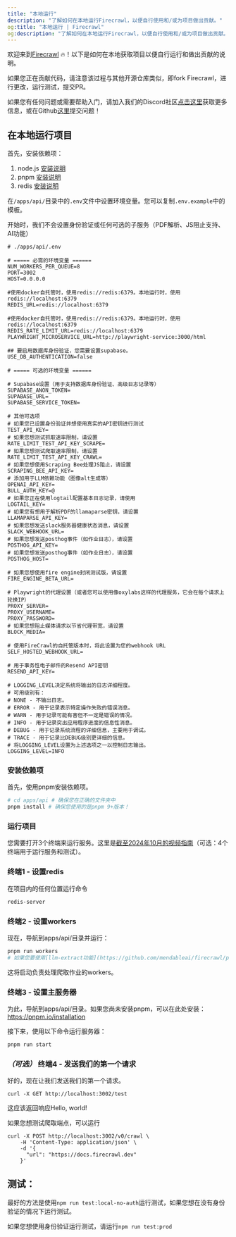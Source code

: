 ```yaml
---
title: "本地运行"
description: "了解如何在本地运行Firecrawl，以便自行使用和/或为项目做出贡献。"
og:title: "本地运行 | Firecrawl"
og:description: "了解如何在本地运行Firecrawl，以便自行使用和/或为项目做出贡献。"
---
```


欢迎来到[Firecrawl](https://firecrawl.dev) 🔥！以下是如何在本地获取项目以便自行运行和做出贡献的说明。

如果您正在贡献代码，请注意该过程与其他开源仓库类似，即fork Firecrawl，进行更改，运行测试，提交PR。

如果您有任何问题或需要帮助入门，请加入我们的Discord社区[点击这里](https://discord.gg/gSmWdAkdwd)获取更多信息，或在Github[这里](https://github.com/mendableai/firecrawl/issues/new/choose)提交问题！

## 在本地运行项目

首先，安装依赖项：
1. node.js [安装说明](https://nodejs.org/en/learn/getting-started/how-to-install-nodejs)
2. pnpm [安装说明](https://pnpm.io/installation)
3. redis [安装说明](https://redis.io/docs/latest/operate/oss_and_stack/install/install-redis/) 


在`/apps/api/`目录中的`.env`文件中设置环境变量。您可以复制`.env.example`中的模板。

开始时，我们不会设置身份验证或任何可选的子服务（PDF解析、JS阻止支持、AI功能）

```
# ./apps/api/.env

# ===== 必需的环境变量 ======
NUM_WORKERS_PER_QUEUE=8 
PORT=3002
HOST=0.0.0.0

#使用docker自托管时，使用redis://redis:6379。本地运行时，使用redis://localhost:6379
REDIS_URL=redis://localhost:6379

#使用docker自托管时，使用redis://redis:6379。本地运行时，使用redis://localhost:6379
REDIS_RATE_LIMIT_URL=redis://localhost:6379 
PLAYWRIGHT_MICROSERVICE_URL=http://playwright-service:3000/html

## 要启用数据库身份验证，您需要设置supabase。
USE_DB_AUTHENTICATION=false

# ===== 可选的环境变量 ======

# Supabase设置（用于支持数据库身份验证、高级日志记录等）
SUPABASE_ANON_TOKEN= 
SUPABASE_URL= 
SUPABASE_SERVICE_TOKEN=

# 其他可选项
# 如果您已设置身份验证并想使用真实的API密钥进行测试
TEST_API_KEY=
# 如果您想测试抓取速率限制，请设置
RATE_LIMIT_TEST_API_KEY_SCRAPE=
# 如果您想测试爬取速率限制，请设置
RATE_LIMIT_TEST_API_KEY_CRAWL=
# 如果您想使用Scraping Bee处理JS阻止，请设置
SCRAPING_BEE_API_KEY=
# 添加用于LLM依赖功能（图像alt生成等）
OPENAI_API_KEY=
BULL_AUTH_KEY=@
# 如果您正在使用logtail配置基本日志记录，请使用
LOGTAIL_KEY=
# 如果您有想用于解析PDF的llamaparse密钥，请设置
LLAMAPARSE_API_KEY=
# 如果您想发送slack服务器健康状态消息，请设置
SLACK_WEBHOOK_URL=
# 如果您想发送posthog事件（如作业日志），请设置
POSTHOG_API_KEY=
# 如果您想发送posthog事件（如作业日志），请设置
POSTHOG_HOST=

# 如果您想使用fire engine封闭测试版，请设置
FIRE_ENGINE_BETA_URL=

# Playwright的代理设置（或者您可以使用像oxylabs这样的代理服务，它会在每个请求上轮换IP）
PROXY_SERVER=
PROXY_USERNAME=
PROXY_PASSWORD=
# 如果您想阻止媒体请求以节省代理带宽，请设置
BLOCK_MEDIA=

# 使用FireCrawl的自托管版本时，将此设置为您的webhook URL
SELF_HOSTED_WEBHOOK_URL=

# 用于事务性电子邮件的Resend API密钥
RESEND_API_KEY=

# LOGGING_LEVEL决定系统将输出的日志详细程度。
# 可用级别有：
# NONE - 不输出日志。
# ERROR - 用于记录表示特定操作失败的错误消息。
# WARN - 用于记录可能有害但不一定是错误的情况。
# INFO - 用于记录突出应用程序进度的信息性消息。
# DEBUG - 用于记录系统流程的详细信息，主要用于调试。
# TRACE - 用于记录比DEBUG级别更详细的信息。
# 将LOGGING_LEVEL设置为上述选项之一以控制日志输出。
LOGGING_LEVEL=INFO
```

### 安装依赖项

首先，使用pnpm安装依赖项。

```bash
# cd apps/api # 确保您在正确的文件夹中
pnpm install # 确保您使用的是pnpm 9+版本！
```

### 运行项目

您需要打开3个终端来运行服务。这里是[截至2024年10月的视频指南](https://youtu.be/LHqg5QNI4UY)（可选：4个终端用于运行服务和测试）。

### 终端1 - 设置redis

在项目内的任何位置运行命令

```bash
redis-server
```

### 终端2 - 设置workers

现在，导航到apps/api/目录并运行：
```bash
pnpm run workers
# 如果您要使用[llm-extract功能](https://github.com/mendableai/firecrawl/pull/586/)，您还应该导出OPENAI_API_KEY=sk-______
```

这将启动负责处理爬取作业的workers。

### 终端3 - 设置主服务器

为此，导航到apps/api/目录。如果您尚未安装pnpm，可以在此处安装：https://pnpm.io/installation

接下来，使用以下命令运行服务器：

```bash
pnpm run start
```

### *（可选）* 终端4 - 发送我们的第一个请求

好的，现在让我们发送我们的第一个请求。

```curl
curl -X GET http://localhost:3002/test
``` 
这应该返回响应Hello, world!


如果您想测试爬取端点，可以运行

```curl
curl -X POST http://localhost:3002/v0/crawl \
    -H 'Content-Type: application/json' \
    -d '{
      "url": "https://docs.firecrawl.dev"
    }'
```   
    
## 测试：

最好的方法是使用`npm run test:local-no-auth`运行测试，如果您想在没有身份验证的情况下运行测试。

如果您想使用身份验证运行测试，请运行`npm run test:prod`


